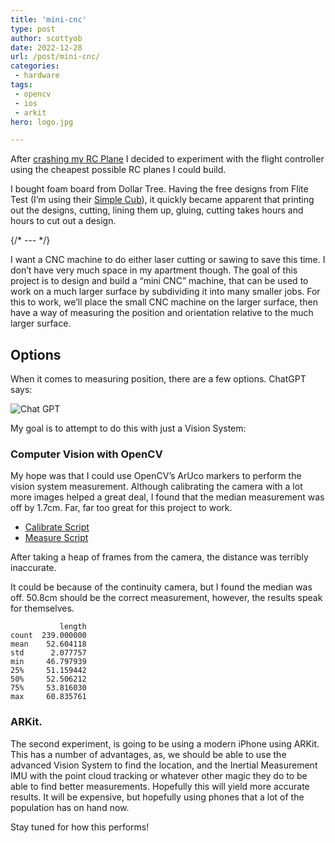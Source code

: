 ```yaml
---
title: 'mini-cnc'
type: post
author: scottyob
date: 2022-12-28
url: /post/mini-cnc/
categories:
 - hardware
tags:
 - opencv
 - ios
 - arkit
hero: logo.jpg

---
```


After [crashing my RC Plane](/post/ardupilot-postmortem/) I decided to experiment with the flight controller using the cheapest possible RC planes I could build.

I bought foam board from Dollar Tree.  Having the free designs from Flite Test (I’m using their [Simple Cub](https://www.flitetest.com/articles/diy-ft-simple-cub-build)), it quickly became apparent that printing out the designs, cutting, lining them up, gluing, cutting takes hours and hours to cut out a design.

{/* --- */}

I want a CNC machine to do either laser cutting or sawing to save this time.  I don’t have very much space in my apartment though.  The goal of this project is to design and build a “mini CNC” machine, that can be used to work on a much larger surface by subdividing it into many smaller jobs.  For this to work, we’ll place the small CNC machine on the larger surface, then have a way of measuring the position and orientation relative to the much larger surface.

## Options

When it comes to measuring position, there are a few options.  ChatGPT says:

![Chat GPT](./chatgpt.jpg)

My goal is to attempt to do this with just a Vision System:

<YouTube width="100%" height="400px" video="kP53Sx1OHHE" />

### Computer Vision with OpenCV

My hope was that I could use OpenCV’s ArUco markers to perform the vision system measurement.  Although calibrating the camera with a lot more images helped a great deal, I found that the median measurement was off by 1.7cm.  Far, far too great for this project to work.


* [Calibrate Script](https://gist.github.com/scottyob/25eb62f75cab4d118e297b93f7f9acfe)
* [Measure Script](https://gist.github.com/scottyob/331027d9f06431d32395281d47b5f27b)


<YouTube width="100%" height="400px" video="r8fBJO7SEhI" />

After taking a heap of frames from the camera, the distance was terribly inaccurate.

It could be because of the continuity camera, but I found the median was off.  50.8cm should be the correct measurement, however, the results speak for themselves.

```
           length
count  239.000000
mean    52.604118
std      2.077757
min     46.797939
25%     51.159442
50%     52.506212
75%     53.816030
max     60.835761
```

### ARKit.

The second experiment, is going to be using a modern iPhone using ARKit.  This has a number of advantages, as, we should be able to use the advanced Vision System to find the location, and the Inertial Measurement IMU with the point cloud tracking or whatever other magic they do to be able to find better measurements.  Hopefully this will yield more accurate results.  It will be expensive, but hopefully using phones that a lot of the population has on hand now.

Stay tuned for how this performs!
